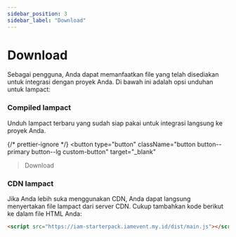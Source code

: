 ```yaml
---
sidebar_position: 3
sidebar_label: "Download"
---
```


# Download

Sebagai pengguna, Anda dapat memanfaatkan file yang telah disediakan untuk integrasi dengan proyek Anda. Di bawah ini adalah opsi unduhan untuk Iampact:

### Compiled Iampact

Unduh Iampact terbaru yang sudah siap pakai untuk integrasi langsung ke proyek Anda.

{/* prettier-ignore */}
<button type="button"
  className="button button--primary button--lg custom-button"
  target="_blank"
>Download</button>

### CDN Iampact

Jika Anda lebih suka menggunakan CDN, Anda dapat langsung menyertakan file Iampact dari server CDN. Cukup tambahkan kode berikut ke dalam file HTML Anda:

```html
<script src="https://iam-starterpack.iamevent.my.id/dist/main.js"></script>
```
